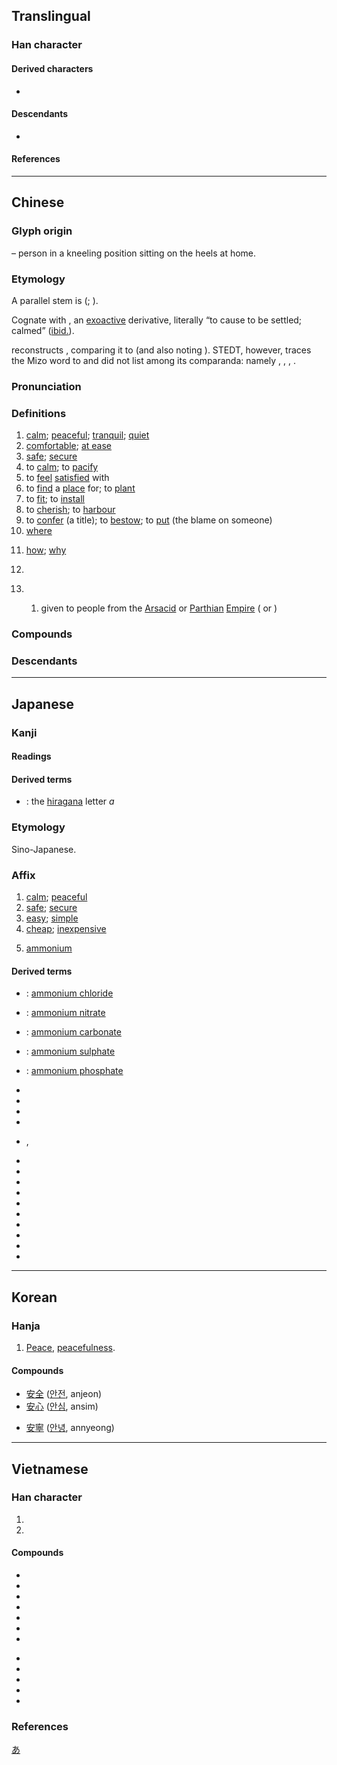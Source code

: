 {{character info/new}}
==Translingual==
{{stroke order|strokes=6}}
{{stroke order|type=animate}}

===Han character===
{{Han char|rn=40|rad=宀|as=03|sn=6|four=30404|canj=JV|ids=⿱宀女}}

====Derived characters====
* {{l|mul|[[侒]], [[咹]], [[垵]], [[姲]], [[峖]], [[𪫲]], [[按]], [[洝]], [[㫨]], [[胺]], [[桉]], [[𤇼]], [[𤥃]], [[𥅥]], [[𥞬]], [[𫃀]], [[𥿽]], [[𬢨]], [[銨]]([[铵]]), [[鞍]], [[𫗒]], [[𩣑]]([[䯃]]), [[鮟]]([[𩽾]]), [[𠡓]], [[䢿]], [[頞]], [[𮪂]], [[鴳]]([[𫛩]]), [[晏]], [[氨]], [[荌]], [[𡋅]], [[案]], [[䀂]], [[䅁]], [[㝧]], [[鞌]]}}

====Descendants====
* {{l|ja|あ}} {{q|[[hiragana|Hiragana]] character derived from [[man'yōgana]]}}

====References====
{{wikidata|Q54872569}}
{{Han ref|kx=0282.080|dkj=07072|dj=0552.050|hdz=20913.090|uh=5B89}}

----

==Chinese==
{{zh-forms|alt=侒,𠕷,𭑨,𡚴}}
{{zh-wp}}

===Glyph origin===
{{Han etyl}}
{{Han compound|宀|女|ls=ic|t1=house|t2=a woman or a kneeling person}} – person in a kneeling position sitting on the heels at home.

===Etymology===
A parallel stem is {{och-l|宴|to be at ease; to rest|id=2}} ({{zh-ref|Wang, 1982}}; {{zh-ref|Schuessler, 2007}}).

Cognate with {{och-l|按|to push down with hand}}, an [[exoactive]] derivative, literally “to cause to be settled; calmed” ([[ibid.]]).

{{zh-ref|Starostin}} reconstructs {{inh|zh|sit-pro||*ʔɨāɫ|rest}}, comparing it to {{cog|lus|âwl||to rest}} (and also noting {{cog|dhi|tr=el-ka|t=good}}). STEDT, however, traces the Mizo word to {{cog|sit-pro|*s-grwal ~ *ʔwal||finish, loose, relax}} and did not list {{och-l|安}} among its comparanda: namely {{och-l|[[完]]}}, {{och-l|[[緩]]}}, {{och-l|[[諼]]}}, {{och-l|[[援]]}}.

===Pronunciation===
{{zh-pron
|m=ān
|m-s=ngan1
|c=on1
|c-t=
|g=
|h=pfs=ôn;gd=on1
|j=
|mb=úing
|md=ăng
|mn=an/oaⁿ
|mn_note=an - literary; oaⁿ - vernacular
|mn-t=ang1/uan1
|mn-t_note=ang1 - literary; uan1 - vernacular
|w=1oe
|x=
|mc=y
|oc=y
|ma=Zh-ān.oga
|mna=Taiwanese-The_Vowel_a.ogg
|cat=a,adv,v,pron,n,pn
}}

===Definitions===
{{zh-hanzi}}

# [[calm]]; [[peaceful]]; [[tranquil]]; [[quiet]]
# [[comfortable]]; [[at ease]]
# [[safe]]; [[secure]]
# to [[calm]]; to [[pacify]]
# to [[feel]] [[satisfied]] with
# to [[find]] a [[place]] for; to [[plant]]
# to [[fit]]; to [[install]]
# to [[cherish]]; to [[harbour]]
# to [[confer]] (a title); to [[bestow]]; to [[put]] (the blame on someone)
# [[where]]
#: {{zh-x|沛公 安 在？|'''Where''' is Pei Gong (Liu Bang)?|ref=Shiji}}
# [[how]]; [[why]]
#: {{zh-x|雄兔 腳 撲朔，雌兔 眼 迷離。兩 兔 傍 地 走，安 能 辨 我 是 雄雌？|The buck bounds here and there, whilst the doe has narrow eyes. But when the two rabbits run side by side, '''how''' can you tell the female from the male?|CL|ref={{w2|zh|pref=《|s:zh:木蘭詩|木蘭詩|suf=》}}; [[s:en:Translation:Ballad of Mulan|translation]] by Jack Yuan}}
# {{lb|zh|physics}} {{zh-short|安培|[[ampere]]}}
# {{surname|lang=zh}}
## {{lb|zh|historical}} {{surname|lang=zh|dot=}} given to people from the [[Arsacid]] or [[Parthian]] [[empire|Empire]] ({{zh-l|安息|tr=-}} or {{zh-l|安國|tr=-}})

===Compounds===
{{zh-der|安邦定國|安不上|安步當車|安插|安道爾|安德魯|安抵|安定|安堵|安頓|安放|安分|安分守己|安撫|安咐|安哥拉|安好|安家|安家費|安家立業|安家落戶|安靜|安居|安居工程|安居樂業|安康|安拉|安樂|安樂死|安樂窩|安樂椅|安理會|安眠|安眠藥|安民|安民告示|安那其主義|安寧|安排|安培|安培計|安培小時|安貧樂道|安寢|安全|安全玻璃|安全帶|安全島|安全燈|安全電壓|安全閥|安全理事會|安全帽|安全門|安全剃刀|安全係數|安然|安然無恙|安如磐石|安如泰山|安設|安身|安身立命|安神|安生|安適|安舒|安睡|安泰|安提瓜和巴布達|安恬|安土重遷|安妥|安危|安慰|安穩|安息|安息日|安息香|安息香酸|安閒|安詳|安享|安歇|安心|安心落意|安逸|安佚|安營|安營扎寨|安於|安葬|安扎|安枕|安知|安之若素|安置|安裝|恐懼不安|動盪不安|保安|安度|安享天年|安住|公安局|安濟坊|安坐|安靖|不安席|內興安嶺|安身樂業|安南|問安|安能|安克拉治|奉安|安大略湖|安貧樂賤|安定學派|惶悚不安|安足|平安火|安良|安必思危|奠安|安和|大興安嶺|安陽河|建安風骨|安若泰山|平安夜|不安|怏怏不安|安分守紀|安富恤貧|安廣|冒露安身|安胎藥|六安茶|帶眼安眉|居安資深|安常處順|宴安鴆毒|呂安題鳳|不得安穩|平安竹報|安床|印第安人|偏安|保國安民|安陵|怔忡不安|安身之地|安然無事|不安於室|不得安身|保安林|上下相安|安瀋鐵路|居無求安|不安本分|安史之亂|安於泰山|安富|去危就安|大安溪|慰安婦|安骨|慈安太后|安全率|安非他命|安定翼|吉安鄉|惶惶不安|惴惴不安|安上|安南子|一路平安|安寧照顧|安枕而臥|安營紮寨|問安視膳|寢不安席|安處|佈陣安營|不安於位|忐忑不安|安坐待斃|心安神泰|心安|安靈|國泰民安|備安庫|安提阿|安身之處|安享餘年|安眉帶眼|安樂國|惶恐不安|安山岩|弭盜安民|安下|建安七子|便安|安雅|安邊|安養|安卡拉|平安險|平安|安堵樂業|報竹平安|安全距離|安碓磑|安全電流|安富恤窮|不安分|安曼|安打|居安慮危|居安思危|局蹐不安|安於現狀|安平古堡|安釘子|安於一隅|少安無躁|人不自安|安和樂利|寢食不安|小興安嶺|宴安|安民恤眾|安太歲|安在|安輿|富國安民|平安無事|安全梯|安步|安童|安宅正路|建安|安魂曲|安香|安靜自在|安難|安集|安門|安邦治國|安適如常|安辦|安輯|安身之所|安跡|安貧守道|安謐|安親班|安胡|安胎符|安聲|安老院|安禪|安石榴|安營下寨|安瀾|安泊|安汶島|安死|安樂世界|安業|安根子|安枕無憂|安普|安息香樹|安得|安康計畫|安座|安常履順|安帖|安富尊榮|安宿|安定均衡|安定器|安存|安如盤石|安堵如故|安培定則|安土|安固|安命|安可|安厝|安南山脈|安全速度|安全火柴|安全期|安全感|安全刀片|安內攘外|安內|安伏|安仁鬢秋|安人|安之若命|安不忘危|守道安貧|乂安|偷安|安平港|交通安全|安貧|建安體|妨害治安|安著|寢食難安|坐立不安|太安|安土樂業|安哥拉兔|安守本分|坐不安席|保安處分|建安文學|大槐安國|天安門|大安|安安穩穩|大不安|安闍那|安席|坐臥不安|少安毋躁|平平安安|安公子|國安法|國安局|安家帖|不安其室|侷促不安|安邦|公共安全|保安族|安宅|局促不安|安安靜靜|床下安床|公安體|久安長治|六神不安|慰安|心安理得|安家樂業|入土為安|報任安書|安息年|安老懷少|平安帖|床上安床|六畜不安|安琪兒|寢不遑安|保安警察|公安|少安勿躁|不安生|安全氣囊|福安|民不安枕|永安宮|神安氣定|招安|民安物阜|打火安身|治安機關|於心不安|知命安身|民安國泰|社會安全|治安|樂道安貧|樂業安居|濟世安民|懷安|朱理安曆|炕上安鍋|神安氣集|損人安己|柳安|萬安|濟世安人|潘安容儀|知安忘危|相安無事|相安|樂天安命|潘安再世|盧安達|盤石之安|槐安國|欠安|泰山之安|晚安|畏難苟安|新安派|潘安白髮|治國安民|捨安就危|物阜民安|攘外安內|濟世安邦|潘安之貌|潘安|燕安|燕安鴆毒|教安|撫安|治安策|治安法庭|毫安|歲歲平安|栗栗不安|擲果潘安|早安|結夏安居|鈞安|集體安全|頭上安頭|跼蹐不安|踧踖不安|轉側不安|銀安殿|緊張不安|良心不安|臥不安枕|討安歇|除暴安良|長安如弈|請安|苟且偷安|處安思危|艾安|立業安邦|黛安娜|誨安|長安|臺安|能忍自安|興國安邦|麾安|立鼎安爐|袁安臥雪|貪安好逸|高枕安寢|高山安仰|靈安社|養心安神|立國安邦|臥不安席|高枕安臥|阿利安人|隨遇而安|隨寓而安|索米長安|靖安|門裡安心|長治久安|錫安主義|西安事變|苟安|道安|雅利安|苟安一隅|辛安驛|變危為安|長安道上|謝安折屐|錫安|計將安出|覆盂之安|行坐不安|興安嶺|立命安身|轉危為安|竹報平安|永安|安陸|六安|安村|泰安|武安|松安|紅安|遠安|安福寺|咸安|安陽|馬安|淮安|安坪|東安|鎮安|海安|海安集|吉安|望安}}

{{zh-cat|Intermediate}}

===Descendants===
{{CJKV||あん|안|an}}

----

==Japanese==

===Kanji===
{{ja-kanji|grade=3|rs=宀03安}}

====Readings====
{{ja-readings
|goon=あん
|kanon=あん
|kun=やす-い, やす-らか, やす-んじる, いずく-んぞ
|nanori=あ
}}

====Derived terms====
* {{l|ja|あ}}: the [[hiragana]] letter ''a''

[[Category:Han characters from which hiragana were derived|あ]]

===Etymology===
{{ja-kanjitab|あん|yomi=o}}
Sino-Japanese.

===Affix===
{{ja-pos|あん|affix}}

# [[calm]]; [[peaceful]]
# [[safe]]; [[secure]]
# [[easy]]; [[simple]]
# [[cheap]]; [[inexpensive]]
# {{lb|ja|chemistry|sort=あん}} [[ammonium]]

====Derived terms====
{{der-top|Compounds}}
* {{ja-r|塩安|えんあん}}: [[ammonium chloride]]
* {{ja-r|硝安|しょうあん}}: [[ammonium nitrate]]
* {{ja-r|炭安|たんあん}}: [[ammonium carbonate]]
* {{ja-r|硫安|りゅうあん}}: [[ammonium sulphate]]
* {{ja-r|燐安|りんあん}}: [[ammonium phosphate]]
* {{ja-r|安易|あんい}}
* {{ja-r|安逸|あんいつ}}
* {{ja-r|安穏|あんのん}}
* {{ja-r|安危|あんき}}
* {{ja-r|安心|あんしん}}, {{ja-r|安心|あんじん}}
* {{ja-r|安息|あんそく}}
* {{ja-r|安泰|あんたい}}
* {{ja-r|安置|あんち}}
* {{ja-r|安直|あんちょく}}
* {{ja-r|安堵|あんど}}
* {{ja-r|安寧|あんねい}}
* {{ja-r|安否|あんぴ}}
* {{ja-r|安眠|あんみん}}
* {{ja-r|安楽|あんらく}}
* {{ja-r|安宿|やすやど}}
{{der-bottom}}

----

==Korean==

===Hanja===
{{ko-hanja|hangeul=안|mr=an}}

# [[peace|Peace]], [[peacefulness]].

====Compounds====
{{top2}}
* [[安全]] ([[안전]], anjeon)
* [[安心]] ([[안심]], ansim)
{{mid2}}
* [[安寧]] ([[안녕]], annyeong)
{{bottom}}

----

==Vietnamese==

===Han character===
{{vi-readings|rs=宀03
|hanviet=an-tdcndg;tdcntd;gdhn;bonet;genibrel, yên-bonet;genibrel
|phienthiet=
|nom=yên-tdcndg;tdcntd;gdhn;btcn;bonet;taberd, an-tdcndg;tdcntd;bonet;taberd, án-tdcndg, ăn-tdcndg
}}

# {{han tu form of|an|[[safe]]; [[secure]]}}
# {{han tu form of|yên|[[calm]]; [[peaceful]]}}

====Compounds====
{{der-top3|Compounds derived from {{vi-l|安|an}}}}
* {{vi-l|安南|An Nam}}
* {{vi-l|安然|an nhiên}}
* {{vi-l|安寧|an ninh}}
* {{vi-l|安全|an toàn}}
* {{vi-l|保安|bảo an}}
* {{vi-l|平安|bình an}}
* {{vi-l|公安|công an}}
{{der-bottom}}

{{der-top3|Compounds derived from {{vi-l|安|yên}}}}
* {{vi-l|平安|bình yên}}
* {{vi-l|興安|Hưng Yên}}
* {{vi-l|安穩|yên ổn}}
* {{vi-l|安心|yên tâm}}
* {{vi-l|安靜|yên tĩnh}}
{{der-bottom}}

===References===
<references/>